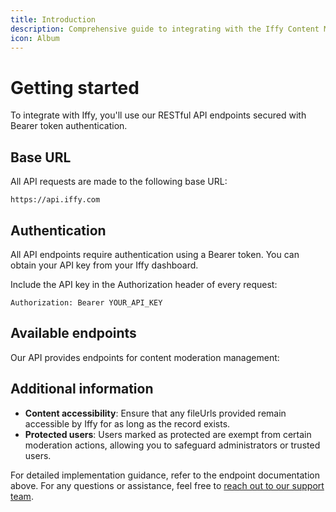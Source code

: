 ```yaml
---
title: Introduction
description: Comprehensive guide to integrating with the Iffy Content Moderation API
icon: Album
---
```


# Getting started

To integrate with Iffy, you'll use our RESTful API endpoints secured with Bearer token authentication.

## Base URL

All API requests are made to the following base URL:

```
https://api.iffy.com
```

## Authentication

All API endpoints require authentication using a Bearer token. You can obtain your API key from your Iffy dashboard.

Include the API key in the Authorization header of every request:

```
Authorization: Bearer YOUR_API_KEY
```

## Available endpoints

Our API provides endpoints for content moderation management:

<Cards>
  <Card title="Ingest record" href="/docs/api/ingest" description="Create or update content records for moderation" />

  <Card title="Delete record" href="/docs/api/delete" description="Remove content records from the moderation system" />

  <Card
    title="API specification"
    href="/docs/api/specification"
    description="View the complete OpenAPI specification"
  />
</Cards>

## Additional information

- **Content accessibility**: Ensure that any fileUrls provided remain accessible by Iffy for as long as the record exists.
- **Protected users**: Users marked as protected are exempt from certain moderation actions, allowing you to safeguard administrators or trusted users.

For detailed implementation guidance, refer to the endpoint documentation above. For any questions or assistance, feel free to [reach out to our support team](mailto:support@iffy.com).
